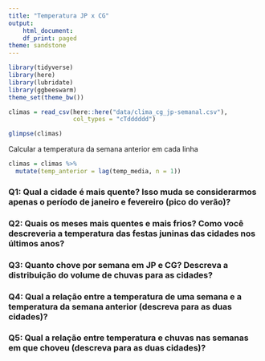 ```yaml
---
title: "Temperatura JP x CG"
output:
    html_document:
    df_print: paged
theme: sandstone
---
```


```r
library(tidyverse)
library(here)
library(lubridate)
library(ggbeeswarm)
theme_set(theme_bw())
```

```r
climas = read_csv(here::here("data/clima_cg_jp-semanal.csv"), 
                  col_types = "cTdddddd")

glimpse(climas)
```

Calcular a temperatura da semana anterior em cada linha

```r
climas = climas %>% 
  mutate(temp_anterior = lag(temp_media, n = 1)) 
```

### Q1: Qual a cidade é mais quente? Isso muda se considerarmos apenas o período de janeiro e fevereiro (pico do verão)? 

### Q2: Quais os meses mais quentes e mais frios? Como você descreveria a temperatura das festas juninas das cidades nos últimos anos?

### Q3: Quanto chove por semana em JP e CG? Descreva a distribuição do volume de chuvas para as cidades?

### Q4: Qual a relação entre a temperatura de uma semana e a temperatura da semana anterior (descreva para as duas cidades)?

### Q5: Qual a relação entre temperatura e chuvas nas semanas em que choveu (descreva para as duas cidades)?
